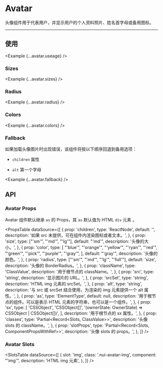 
# Avatar

头像组件用于代表用户，并显示用户的个人资料照片、姓名首字母或备用图标。

<ComponentLinks component='avatar' slotRecipe />

---

## 使用

<Example {...avatar.useage} />

### Sizes

<Example {...avatar.sizes} />

### Radius

<Example {...avatar.radius} />

### Colors

<Example {...avatar.colors} />

### Fallback

如果加载头像图片时出现错误，该组件将按以下顺序回退到备用选项：

- `children` 属性

- `alt` 第一个字母

<Example {...avatar.fallback} />

## API

### Avatar Props

Avatar 组件默认继承 `as` 的 Props，其 `as` 默认值为 HTML `div` 元素 。

<PropsTable
  dataSource={[
    {
      prop: 'children',
      type: 'ReactNode',
      default: '',
      description: '如果 src 未提供，可在组件内渲染图标或者文本。',
    },
    {
      prop: 'size',
      type: ["'sm'", "'md'", "'lg'"],
      default: "'md'",
      description: '头像的大小。',
    },
    {
      prop: 'color',
      type: [
        "'blue'",
        "'orange'",
        "'yellow'",
        "'ryan'",
        "'red'",
        "'green'",
        "'pick'",
        "'purple'",
        "'gray'",
      ],
      default: "'gray'",
      description: '头像的颜色。',
    },
    {
      prop: 'radius',
      type: ["'sm'", "'md'", "'lg'", "'full'"],
      default: 'size',
      description: '头像的 BorderRadius。',
    },
    {
      prop: 'className',
      type: 'ClassValue',
      description: '用于根节点的 className。',
    },
    {
      prop: 'src',
      type: 'string',
      description: '显示图片的 URL。',
    },
    {
      prop: 'srcSet',
      type: 'string',
      description: 'HTML img 元素的 srcSet。',
    },
    {
      prop: 'alt',
      type: 'string',
      description:
        '与 src 或 srcSet 结合使用，为渲染的 img 元素提供一个 alt 属性。',
    },
    {
      prop: 'as',
      type: 'ElementType',
      default: null,
      description:
        '用于根节点的组件。可以是表示 HTML 元素的字符串，也可以是一个组件。',
    },
    {
      prop: 'sx',
      type: [
        'CSSObject',
        'CSSObject[]',
        '(ownerState: OwnerState) => CSSObject | CSSObject[])',
      ],
      description: '用于根节点的 sx 属性。',
    },
    {
      prop: 'classes',
      type: 'Partial<Record<Slots, ClassValue>>',
      description: '头像 slots 的 className。',
    },
    {
      prop: 'slotProps',
      type: 'Partial<Record<Slots, ComponentPropsWithRef>>',
      description: '头像 slots 的 props。',
    },
  ]}
/>

### Avatar Slots

<SlotsTable
  dataSource={[
    {
      slot: 'img',
      class: '.nui-avatar-img',
      component: "'img'",
      description: 'HTML img 元素',
    },
  ]}
/>
